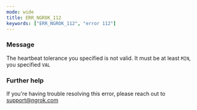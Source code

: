 ```yaml
---
mode: wide
title: ERR_NGROK_112
keywords: ["ERR_NGROK_112", "error 112"]
---
```



### Message

The heartbeat tolerance you specified is not valid.
It must be at least `MIN`, you specified `VAL`

<ErrorDetails />

### Further help

If you're having trouble resolving this error, please reach out to [support@ngrok.com](mailto:support@ngrok.com?subject=Help%20with%20ERR_NGROK_112)
